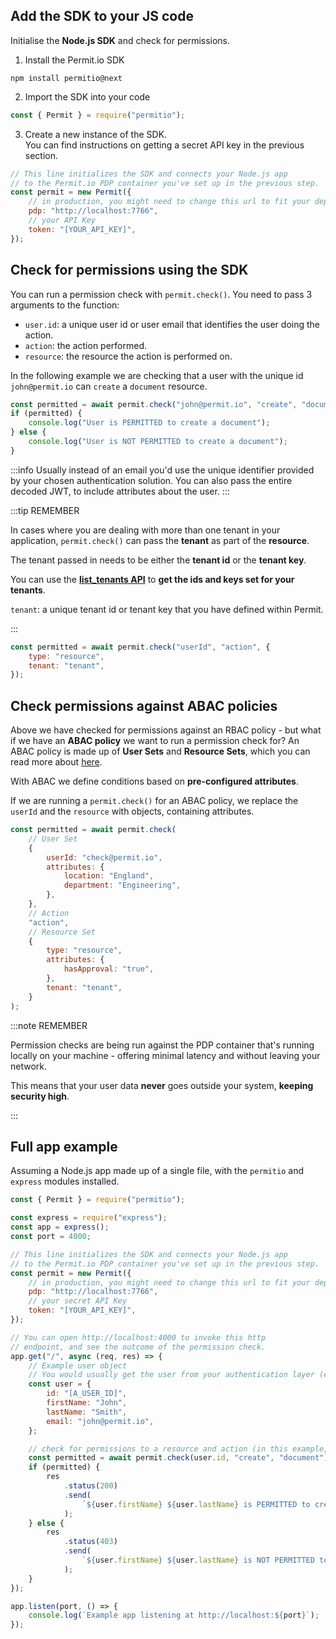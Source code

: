 ## Add the SDK to your JS code

Initialise the **Node.js SDK** and check for permissions.

1. Install the Permit.io SDK

```
npm install permitio@next
```

2. Import the SDK into your code

```js
const { Permit } = require("permitio");
```

3. Create a new instance of the SDK. <br/>
   You can find instructions on getting a secret API key in the previous section.

```js
// This line initializes the SDK and connects your Node.js app
// to the Permit.io PDP container you've set up in the previous step.
const permit = new Permit({
	// in production, you might need to change this url to fit your deployment
	pdp: "http://localhost:7766",
	// your API Key
	token: "[YOUR_API_KEY]",
});
```

## Check for permissions using the SDK

You can run a permission check with `permit.check()`. You need to pass 3 arguments to the function:

- `user.id`: a unique user id or user email that identifies the user doing the action.
- `action`: the action performed.
- `resource`: the resource the action is performed on.

In the following example we are checking that a user with the unique id `john@permit.io` can `create` a `document` resource.

```js
const permitted = await permit.check("john@permit.io", "create", "document");
if (permitted) {
	console.log("User is PERMITTED to create a document");
} else {
	console.log("User is NOT PERMITTED to create a document");
}
```

:::info
Usually instead of an email you'd use the unique identifier provided by your chosen authentication solution.
You can also pass the entire decoded JWT, to include attributes about the user.
:::

:::tip REMEMBER

In cases where you are dealing with more than one tenant in your application, `permit.check()` can pass the **tenant** as part of the **resource**.

The tenant passed in needs to be either the **tenant id** or the **tenant key**.

You can use the **[list_tenants API](https://api.permit.io/v2/redoc#tag/Tenants/operation/list_tenants)** to **get the ids and keys set for your tenants**.

`tenant`: a unique tenant id or tenant key that you have defined within Permit.

:::

```js
const permitted = await permit.check("userId", "action", {
	type: "resource",
	tenant: "tenant",
});
```

## Check permissions against ABAC policies

Above we have checked for permissions against an RBAC policy - but what if we have an **ABAC policy** we want to run a permission check for?
An ABAC policy is made up of **User Sets** and **Resource Sets**, which you can read more about [here](/features/policy-editor/editor-overview#what-makes-up-an-abac-policy).

With ABAC we define conditions based on **pre-configured attributes**.

If we are running a `permit.check()` for an ABAC policy, we replace the `userId` and the `resource` with objects, containing attributes.

```js
const permitted = await permit.check(
	// User Set
	{
		userId: "check@permit.io",
		attributes: {
			location: "England",
			department: "Engineering",
		},
	},
	// Action
	"action",
	// Resource Set
	{
		type: "resource",
		attributes: {
			hasApproval: "true",
		},
		tenant: "tenant",
	}
);
```

:::note REMEMBER

Permission checks are being run against the PDP container that's running locally on your machine - offering
minimal latency and without leaving your network.

This means that your user data **never** goes outside your system, **keeping security high**.

:::

## Full app example

Assuming a Node.js app made up of a single file, with the `permitio` and `express` modules installed.

```js
const { Permit } = require("permitio");

const express = require("express");
const app = express();
const port = 4000;

// This line initializes the SDK and connects your Node.js app
// to the Permit.io PDP container you've set up in the previous step.
const permit = new Permit({
	// in production, you might need to change this url to fit your deployment
	pdp: "http://localhost:7766",
	// your secret API Key
	token: "[YOUR_API_KEY]",
});

// You can open http://localhost:4000 to invoke this http
// endpoint, and see the outcome of the permission check.
app.get("/", async (req, res) => {
	// Example user object
	// You would usually get the user from your authentication layer (e.g. Auth0, Cognito, etc) via a JWT token or a database.
	const user = {
		id: "[A_USER_ID]",
		firstName: "John",
		lastName: "Smith",
		email: "john@permit.io",
	};

	// check for permissions to a resource and action (in this example, create a document)
	const permitted = await permit.check(user.id, "create", "document");
	if (permitted) {
		res
			.status(200)
			.send(
				`${user.firstName} ${user.lastName} is PERMITTED to create document!`
			);
	} else {
		res
			.status(403)
			.send(
				`${user.firstName} ${user.lastName} is NOT PERMITTED to create document!`
			);
	}
});

app.listen(port, () => {
	console.log(`Example app listening at http://localhost:${port}`);
});
```
